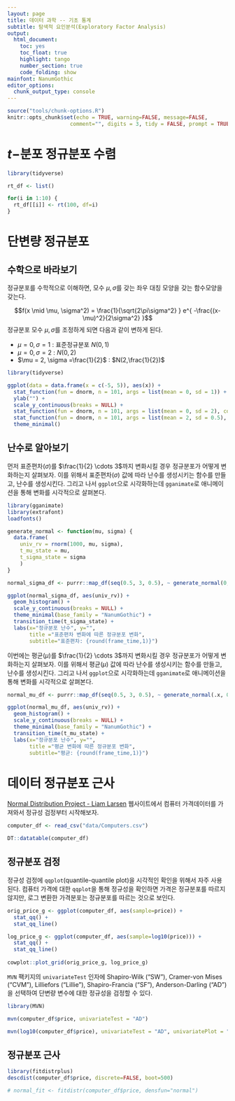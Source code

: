 ```yaml
---
layout: page
title: 데이터 과학 -- 기초 통계
subtitle: 탐색적 요인분석(Exploratory Factor Analysis)
output:
  html_document: 
    toc: yes
    toc_float: true
    highlight: tango
    number_section: true
    code_folding: show
mainfont: NanumGothic
editor_options: 
  chunk_output_type: console
---
```


``` r
source("tools/chunk-options.R")
knitr::opts_chunk$set(echo = TRUE, warning=FALSE, message=FALSE,
                    comment="", digits = 3, tidy = FALSE, prompt = TRUE, fig.align = 'center')

```

# $t-$분포 정규분포 수렴 {#t-dist-to-normal}

```r
library(tidyverse)

rt_df <- list()

for(i in 1:10) {
  rt_df[[i]] <- rt(100, df=i)
}

```

# 단변량 정규분포 {#univariate-normal-dist}

## 수학으로 바라보기 {#univariate-normal-dist-math}

정규분포를 수학적으로 이해하면, 모수 $\mu, \sigma$를 갖는 좌우 대칭 모양을 갖는 함수모양을 갖는다.

$$f(x \mid \mu, \sigma^2) = \frac{1}{\sqrt{2\pi\sigma^2} } e^{ -\frac{(x-\mu)^2}{2\sigma^2} }$$
정규분포 모수 $\mu, \sigma$를 조정하게 되면 다음과 같이 변하게 된다.

- $\mu = 0, \sigma =1$ : 표준정규분포 $N(0,1)$ 
- $\mu = 0, \sigma =2$ : $N(0,2)$
- $\mu = 2, \sigma =\frac{1}{2}$ : $N(2,\frac{1}{2})$


```r
library(tidyverse)

ggplot(data = data.frame(x = c(-5, 5)), aes(x)) +
  stat_function(fun = dnorm, n = 101, args = list(mean = 0, sd = 1)) + 
  ylab("") +
  scale_y_continuous(breaks = NULL) +
  stat_function(fun = dnorm, n = 101, args = list(mean = 0, sd = 2), color="red") +
  stat_function(fun = dnorm, n = 101, args = list(mean = 2, sd = 0.5), color="blue") +
  theme_minimal()
```

## 난수로 알아보기 {#univariate-normal-dist-simulation}

먼저 표준편차($\sigma$)를 $\frac{1}{2} \cdots 3$까지 변화시킬 경우 정규분포가 어떻게 변화하는지 살펴보자. 이를 위해서 표준편차($\sigma$) 값에 따라 난수를 생성시키는 함수를 만들고, 난수를 생성시킨다. 그리고 나서 `ggplot`으로 시각화하는데 `gganimate`로 애니메이션을 통해 변화를 시각적으로 살펴본다.

```r
library(gganimate)
library(extrafont)
loadfonts()

generate_normal <- function(mu, sigma) {
  data.frame(
    univ_rv = rnorm(1000, mu, sigma),
    t_mu_state = mu,
    t_sigma_state = sigma
    )
}

normal_sigma_df <- purrr::map_df(seq(0.5, 3, 0.5), ~ generate_normal(0, .))

ggplot(normal_sigma_df, aes(univ_rv)) +
  geom_histogram() + 
  scale_y_continuous(breaks = NULL) +
  theme_minimal(base_family = "NanumGothic") +
  transition_time(t_sigma_state) +
  labs(x="정규분포 난수", y="", 
       title ="표준편차 변화에 따른 정규분포 변화",
       subtitle="표준편차: {round(frame_time,1)}") 

```

이번에는 평균($\mu$)를 $\frac{1}{2} \cdots 3$까지 변화시킬 경우 정규분포가 어떻게 변화하는지 살펴보자. 이를 위해서 평균($\mu$) 값에 따라 난수를 생성시키는 함수를 만들고, 난수를 생성시킨다. 그리고 나서 `ggplot`으로 시각화하는데 `gganimate`로 애니메이션을 통해 변화를 시각적으로 살펴본다.

```r
normal_mu_df <- purrr::map_df(seq(0.5, 3, 0.5), ~ generate_normal(.x, 0.5))

ggplot(normal_mu_df, aes(univ_rv)) +
  geom_histogram() + 
  scale_y_continuous(breaks = NULL) +
  theme_minimal(base_family = "NanumGothic") +
  transition_time(t_mu_state) +
  labs(x="정규분포 난수", y="", 
       title ="평균 변화에 따른 정규분포 변화",
       subtitle="평균: {round(frame_time,1)}") 

```


# 데이터 정규분포 근사  {#univariate-normal-dist-from-data}

[Normal Distribution Project - Liam Larsen
](https://www.kaggle.com/kingburrito666/normal-distribution-project-liam-larsen/notebook) 웹사이트에서 컴퓨터 가격데이터를 가져와서 정규성 검정부터 시작해보자.

```r

computer_df <- read_csv("data/Computers.csv")

DT::datatable(computer_df)
```

## 정규분포 검정 {#univariate-normal-dist-testing}

정규성 검정에 `qqplot`(quantile-quantile plot)을 시각적인 확인을 위해서 자주 사용된다. 컴퓨터 가격에 대한 `qqplot`을 통해 정규성을 확인하면 가격은 정규분포를 따르지 않지만, 로그 변환한 가격분포는 정규분포를 따르는 것으로 보인다. 

```r
orig_price_g <- ggplot(computer_df, aes(sample=price)) +
  stat_qq() +
  stat_qq_line()

log_price_g <- ggplot(computer_df, aes(sample=log10(price))) +
  stat_qq() +
  stat_qq_line()
  
cowplot::plot_grid(orig_price_g, log_price_g)
```

`MVN` 팩키지의 `univariateTest` 인자에 Shapiro-Wilk ("SW"), Cramer-von Mises ("CVM"), Lilliefors ("Lillie"), Shapiro-Francia ("SF"), Anderson-Darling ("AD")을 선택하여 단변량 변수에 대한 정규성을 검정할 수 있다.

```r
library(MVN)

mvn(computer_df$price, univariateTest = "AD")

mvn(log10(computer_df$price), univariateTest = "AD", univariatePlot = "qq")
```

## 정규분포 근사 {#univariate-normal-dist-testing-approx}

```r
library(fitdistrplus)
descdist(computer_df$price, discrete=FALSE, boot=500)

# normal_fit <- fitdistr(computer_df$price, densfun="normal") 
```


